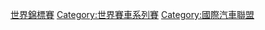 {{DEFAULTSORT:Cik-Fia Karting World Championship}}
[[Category:卡丁車系列賽|世界錦標賽]]
[[Category:世界賽車系列賽|Category:世界賽車系列賽]]
[[Category:國際汽車聯盟|Category:國際汽車聯盟]]